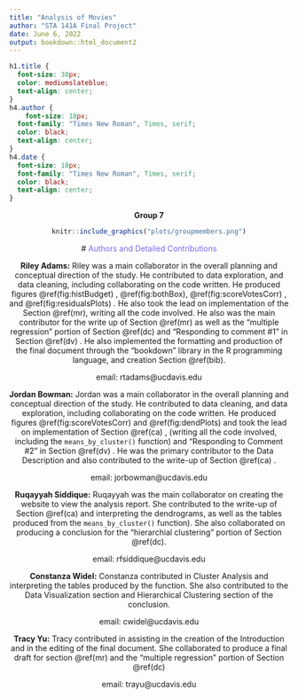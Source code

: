 ```yaml
---
title: "Analysis of Movies"
author: "STA 141A Final Project"
date: June 6, 2022
output: bookdown::html_document2
---
```


```css
h1.title {
  font-size: 38px;
  color: mediumslateblue;
  text-align: center;
}
h4.author { 
    font-size: 18px;
  font-family: "Times New Roman", Times, serif;
  color: black;
  text-align: center;
}
h4.date { 
  font-size: 18px;
  font-family: "Times New Roman", Times, serif;
  color: black;
  text-align: center;
}
```


 
 <center> **Group 7** \center
```r
knitr::include_graphics("plots/groupmembers.png")
```
  
 # <span style="color: mediumslateblue;">Authors and Detailed Contributions</span>
  
**Riley Adams:** Riley was a main collaborator in the overall planning and conceptual direction of the study. He contributed to data exploration, and data cleaning, including collaborating on the code written. He produced figures \@ref(fig:histBudget) , \@ref(fig:bothBox), \@ref(fig:scoreVotesCorr) , and \@ref(fig:residualsPlots) . He also took the lead on implementation of the Section \@ref(mr), writing all the code involved. He also was the main contributor for the write up of Section \@ref(mr) as well as the "multiple regression" portion of Section \@ref(dc) and "Responding to comment #1" in Section \@ref(dv) . He also implemented the formatting and production of the final document through the "bookdown" library in the R programming language, and creation Section \@ref(bib). 

email: rtadams@ucdavis.edu

**Jordan Bowman:** Jordan was a main collaborator in the overall planning and conceptual direction of the study. He contributed to data cleaning, and data exploration, including collaborating on the code written. He produced figures \@ref(fig:scoreVotesCorr) and \@ref(fig:dendPlots) and took the lead on implementation of Section \@ref(ca) , (writing all the code involved, including the `means_by_cluster()` function) and "Responding to Comment #2" in Section \@ref(dv) . He was the primary contributor to the Data Description and also contributed to the write-up of Section \@ref(ca) .

email: jorbowman@ucdavis.edu

**Ruqayyah Siddique:** Ruqayyah was the main collaborator on creating the website to view the analysis report. She contributed to the write-up of Section \@ref(ca) and interpreting the dendrograms, as well as the tables produced from the `means_by_cluster()` function). She also collaborated on producing a conclusion for the "hierarchial clustering" portion of Section \@ref(dc).

email: rfsiddique@ucdavis.edu

**Constanza Widel:** Constanza contributed in Cluster Analysis and interpreting the tables produced by the function. She also contributed to the Data Visualization section and Hierarchical Clustering section of the conclusion. 

email: cwidel@ucdavis.edu

**Tracy Yu:** Tracy contributed in assisting in the creation of the Introduction and in the editing of the final document. She collaborated to produce a final draft for section \@ref(mr) and the "multiple regression" portion of Section \@ref(dc)

email: trayu@ucdavis.edu
